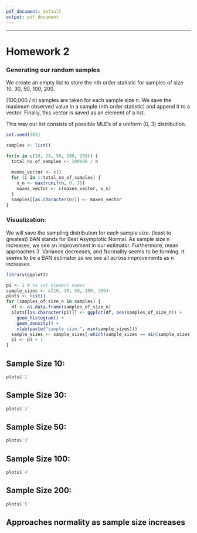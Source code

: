 ---
pdf_document: default
output: pdf_document
---

------------------------------------------------------------------------

# Homework 2

### Generating our random samples

We create an empty list to store the nth order statistic for samples of size 10, 30, 50, 100, 200.

(100,000 / n) samples are taken for each sample size n. We save the maximum observed value in a sample (nth order statistic) and append it to a vector. Finally, this vector is saved as an element of a list.

This way our list consists of possible MLE's of a uniform (0, 3) distribution.

```{r}
set.seed(303)

samples <- list()

for(n in c(10, 30, 50, 100, 200)) {
  total_no_of_samples <- 100000 / n
  
  maxes_vector <- c()
  for (i in 1:total_no_of_samples) {
    x_n <- max(runif(n, 0, 3))
    maxes_vector <- c(maxes_vector, x_n)
  }
  samples[[as.character(n)]] <- maxes_vector
}
```

### Visualization:

We will save the sampling distribution for each sample size. (least to greatest) BAN stands for Best Asymptotic Normal. As sample size n increases, we see an improvement in our estimator. Furthermore, mean approaches 3. Variance decreases, and Normality seems to be forming. It seems to be a BAN estimator as we see all across improvements as n increases.

```{r}
library(ggplot2)

pi <- 1 # to set element names
sample_sizes <- c(10, 30, 50, 100, 200)
plots <- list()
for (samples_of_size_n in samples) {
  df <- as.data.frame(samples_of_size_n)
  plots[[as.character(pi)]] <- ggplot(df, aes(samples_of_size_n)) +
    geom_histogram() +
    geom_density() +
    xlab(paste("sample size:", min(sample_sizes)))
  sample_sizes <- sample_sizes[-which(sample_sizes == min(sample_sizes))]
  pi <- pi + 1
}

```

## Sample Size 10:

```{r echo = FALSE, message = FALSE, fig.width = 6, fig.height = 4}
plots$`1`
```

## Sample Size 30:

```{r echo = FALSE, message = FALSE, fig.width = 6, fig.height = 4}
plots$`2`
```

## Sample Size 50:

```{r echo = FALSE, message = FALSE, fig.width = 6, fig.height = 4}
plots$`3`
```

## Sample Size 100:

```{r echo = FALSE, message = FALSE, fig.width = 6, fig.height = 4}
plots$`4`
```

## Sample Size 200:

```{r echo = FALSE, message = FALSE, fig.width = 6, fig.height = 4}
plots$`5`
```

## Approaches normality as sample size increases
